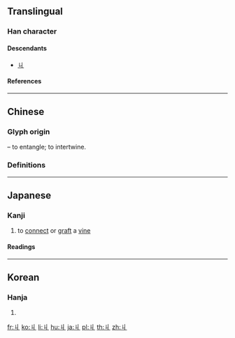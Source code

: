 {{character info/new}}
{{also|勹}}
==Translingual==

===Han character===
{{Han char|rn=2|rad=丨|as=01|sn=2|four=22700|canj=VL,XXVL}}

====Descendants====
* [[ㄐ]]

====References====
{{Han ref|kx=0078.210|dkj=00068|hdz=10049.020|uh=4E29}}

----

==Chinese==

===Glyph origin===
{{Han etyl}}
{{liushu|p}} – to entangle; to intertwine.

===Definitions===
{{zh-see|糾|v}}

----

==Japanese==

===Kanji===
{{ja-kanji|grade=uc|rs=丨01}}

# to [[connect]] or [[graft]] a [[vine]]

====Readings====
{{ja-readings
|on=[[きゅう]] (kyū)
|kun=[[まつわる]] (matsuwaru)
}}

----

==Korean==

===Hanja===
{{ko-hanja|hangeul=구|rv=gu|mr=ku}}

# {{defn|lang=ko|sort=丨01}}

[[fr:丩]]
[[ko:丩]]
[[li:丩]]
[[hu:丩]]
[[ja:丩]]
[[pl:丩]]
[[th:丩]]
[[zh:丩]]
